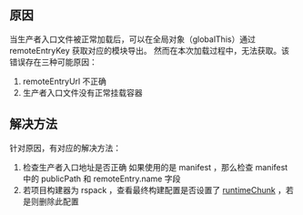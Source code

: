 
<ErrorCodeTitle code='RUNTIME-001'/>

## 原因

当生产者入口文件被正常加载后，可以在全局对象（globalThis）通过 remoteEntryKey 获取对应的模块导出。
然而在本次加载过程中，无法获取。该错误存在三种可能原因：

1. remoteEntryUrl 不正确
2. 生产者入口文件没有正常挂载容器

## 解决方法

针对原因，有对应的解决方法：

1. 检查生产者入口地址是否正确
  如果使用的是 manifest ，那么检查 manifest 中的 publicPath 和 remoteEntry.name 字段
2. 若项目构建器为 rspack ，查看最终构建配置是否设置了 [runtimeChunk](https://rspack.dev/config/optimization#optimizationruntimechunk) ，若是则删除此配置
